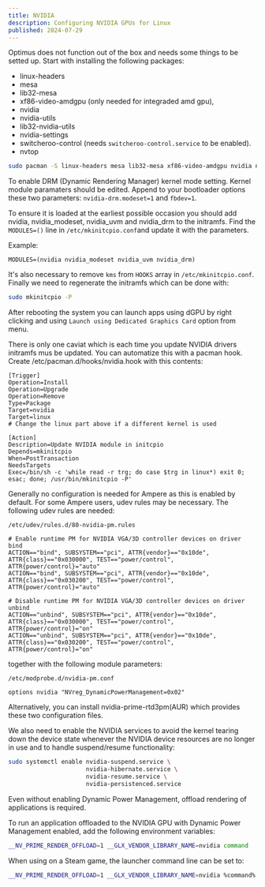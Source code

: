 ```yaml
---
title: NVIDIA
description: Configuring NVIDIA GPUs for Linux
published: 2024-07-29
---
```


Optimus does not function out of the box and needs some things to be setted up.
Start with installing the following packages:

- linux-headers
- mesa
- lib32-mesa
- xf86-video-amdgpu (only needed for integraded amd gpu),
- nvidia
- nvidia-utils
- lib32-nvidia-utils
- nvidia-settings
- switcheroo-control (needs `switcheroo-control.service` to be enabled).
- nvtop

```sh
sudo pacman -S linux-headers mesa lib32-mesa xf86-video-amdgpu nvidia nvidia-utils lib32-nvidia-utils nvidia-settings switcheroo-control nvtop
```

To enable DRM (Dynamic Rendering Manager) kernel mode setting. Kernel module paramaters should be edited. Append to your bootloader options these two parameters: `nvidia-drm.modeset=1` and `fbdev=1`.

To ensure it is loaded at the earliest possible occasion you should add nvidia, nvidia_modeset, nvidia_uvm and nvidia_drm to the initramfs. Find the `MODULES=()` line in `/etc/mkinitcpio.conf`and update it with the parameters.

Example:

```text
MODULES=(nvidia nvidia_modeset nvidia_uvm nvidia_drm)
```

It's also necessary to remove `kms` from `HOOKS` array in `/etc/mkinitcpio.conf`. Finally we need to regenerate the initramfs which can be done with:

```sh
sudo mkinitcpio -P
```

After rebooting the system you can launch apps using dGPU by right clicking and using `Launch using Dedicated Graphics Card` option from menu.

There is only one caviat which is each time you update NVIDIA drivers initramfs mus be updated. You can automatize this with a pacman hook.
Create /etc/pacman.d/hooks/nvidia.hook with this contents:

```text
[Trigger]
Operation=Install
Operation=Upgrade
Operation=Remove
Type=Package
Target=nvidia
Target=linux
# Change the linux part above if a different kernel is used

[Action]
Description=Update NVIDIA module in initcpio
Depends=mkinitcpio
When=PostTransaction
NeedsTargets
Exec=/bin/sh -c 'while read -r trg; do case $trg in linux*) exit 0; esac; done; /usr/bin/mkinitcpio -P'
```

Generally no configuration is needed for Ampere as this is enabled by default. For some Ampere users, udev rules may be necessary. The following udev rules are needed:

`/etc/udev/rules.d/80-nvidia-pm.rules`

```text
# Enable runtime PM for NVIDIA VGA/3D controller devices on driver bind
ACTION=="bind", SUBSYSTEM=="pci", ATTR{vendor}=="0x10de", ATTR{class}=="0x030000", TEST=="power/control", ATTR{power/control}="auto"
ACTION=="bind", SUBSYSTEM=="pci", ATTR{vendor}=="0x10de", ATTR{class}=="0x030200", TEST=="power/control", ATTR{power/control}="auto"

# Disable runtime PM for NVIDIA VGA/3D controller devices on driver unbind
ACTION=="unbind", SUBSYSTEM=="pci", ATTR{vendor}=="0x10de", ATTR{class}=="0x030000", TEST=="power/control", ATTR{power/control}="on"
ACTION=="unbind", SUBSYSTEM=="pci", ATTR{vendor}=="0x10de", ATTR{class}=="0x030200", TEST=="power/control", ATTR{power/control}="on"
```

together with the following module parameters:

`/etc/modprobe.d/nvidia-pm.conf`

```text
options nvidia "NVreg_DynamicPowerManagement=0x02"
```

Alternatively, you can install nvidia-prime-rtd3pm(AUR) which provides these two configuration files.

We also need to enable the NVIDIA services to avoid the kernel tearing down the device state whenever the NVIDIA device resources are no longer in use and to handle suspend/resume functionality:

```sh
sudo systemctl enable nvidia-suspend.service \
                      nvidia-hibernate.service \
                      nvidia-resume.service \
                      nvidia-persistenced.service
```

Even without enabling Dynamic Power Management, offload rendering of applications is required.

To run an application offloaded to the NVIDIA GPU with Dynamic Power Management enabled, add the following environment variables:

```sh
__NV_PRIME_RENDER_OFFLOAD=1 __GLX_VENDOR_LIBRARY_NAME=nvidia command
```

When using on a Steam game, the launcher command line can be set to:

```sh
__NV_PRIME_RENDER_OFFLOAD=1 __GLX_VENDOR_LIBRARY_NAME=nvidia %command%
```

